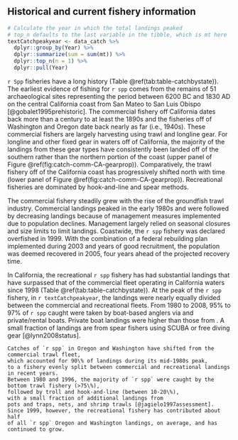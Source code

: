 ## Historical and current fishery information

```r
# Calculate the year in which the total landings peaked
# top_n defaults to the last variable in the tibble, which is mt here
textCatchpeakyear <- data_catch %>%
  dplyr::group_by(Year) %>%
  dplyr::summarize(sum = sum(mt)) %>%
  dplyr::top_n(n = 1) %>%
  dplyr::pull(Year)
```

`r Spp` fisheries have a long history
(Table \@ref(tab:table-catchbystate)).
The earliest evidence of fishing for `r spp`
comes from the remains of 51 archaeological sites
representing the period between 6200 BC and 1830 AD on the
central California coast from San Mateo to San Luis Obispo [@gobalet1995prehistoric].
The commercial fishery off
California dates back more than a century to at least the 1890s and
the fisheries off of Washington and Oregon date back nearly as far (i.e., 1940s).
These commercial fishers are largely harvesting using trawl and longline gear.
For longline and other fixed gear in waters off of California, the majority
of the landings from these gear types have consistently been landed
off of the southern rather than the northern portion of the coast
(upper panel of Figure \@ref(fig:catch-comm-CA-gearprop)).
Comparatively, the trawl fishery off of the California coast has progressively
shifted north with time (lower panel of Figure \@ref(fig:catch-comm-CA-gearprop)).
Recreational fisheries are dominated by hook-and-line and spear methods.

The commercial fishery steadily grew with the rise of the groundfish trawl industry.
Commercial landings peaked in the early 1980s and were followed by decreasing landings
because of management measures implemented due to population declines.
Management largely relied on seasonal closures and size limits to limit landings.
Coastwide, the `r spp` fishery was declared overfished in 1999.
With the combination of
a federal rebuilding plan implemented during 2003 and
years of good recruitment,
the population was deemed recovered in 2005,
four years ahead of the projected recovery time.

In California, the recreational `r spp` fishery has had substantial landings
that have surpassed that of the commercial fleet operating in California waters
since 1998
(Table \@ref(tab:table-catchbystate)).
At the peak of the `r spp` fishery, in `r textCatchpeakyear`,
the landings were nearly equally divided between the commercial and recreational fleets.
From 1980 to 2008, 95\% to 97\% of `r spp` caught were taken by boat-based anglers via
\glspl{cpfv} and private/rental boats.
Private boat landings were higher than those from \glspl{cpfv}.
A small fraction of landings are from spear fishers using SCUBA or free diving gear [@lynn2008status].

```asis
Catches of `r spp` in Oregon and Washington have shifted from the commercial trawl fleet,
which accounted for 90\% of landings during its mid-1980s peak,
to a fishery evenly split between commercial and recreational landings in recent years.
Between 1980 and 1996, the majority of `r spp` were caught by the bottom trawl fishery (>75\%),
followed by troll and hook-and-line (between 10-20\%),
with a small fraction of additional landings from
pots and traps, nets, and shrimp trawls [@jagielo1997assessment].
Since 1999, however, the recreational fishery has contributed about half
of all `r spp` Oregon and Washington landings, on average, and has continued to grow.
```
<!-- **todo - generate numbers dynamically** -->
